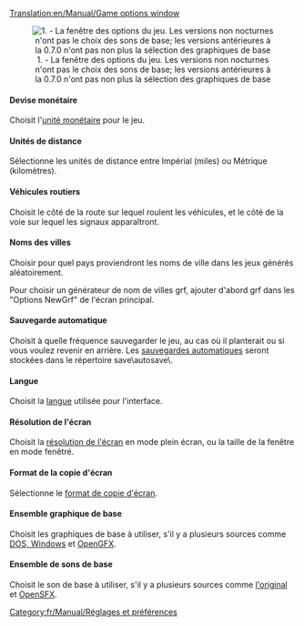 [[Translation:en/Manual/Game options window]]
{{fr/Manual/Table des matières}}
<center>[[File:fr/Manual/Game options.png|center|frame|1. - La fenêtre des options du jeu. Les versions non nocturnes n'ont pas le choix des sons de base; les versions antérieures à la 0.7.0 n'ont pas non plus la sélection des graphiques de base]]</center>

====Devise monétaire====
Choisit l'[[fr/Archive/Manual/Settings/Monnaie|unité monétaire]] pour le jeu.

====Unités de distance====
Sélectionne les unités de distance entre Impérial (miles) ou Métrique (kilomètres).

====Véhicules routiers====
Choisit le côté de la route sur lequel roulent les véhicules, et le côté de la voie sur lequel les signaux apparaîtront.

====Noms des villes====
Choisir pour quel pays proviendront les noms de ville dans les jeux générés aléatoirement.

Pour choisir un générateur de nom de villes grf, ajouter d'abord grf dans les "Options NewGrf" de l'écran principal.

====Sauvegarde automatique====
Choisit à quelle fréquence sauvegarder le jeu, au cas où il planterait ou si vous voulez revenir en arrière. Les [[fr/Archive/Manual/Settings/Sauvegarde automatique|sauvegardes automatiques]] seront stockées dans le répertoire save\autosave\.

====Langue====
Choisit la [[fr/Archive/Manual/Settings/Langue|langue]] utilisée pour l'interface.

====Résolution de l'écran====
Choisit la [[fr/Archive/Manual/Settings/Résolution|résolution de l'écran]] en mode plein écran, ou la taille de la fenêtre en mode fenêtré.

====Format de la copie d'écran====
Sélectionne le [[fr/Archive/Manual/Settings/Format de copie d'écran|format de copie d'écran]].

====Ensemble graphique de base====
Choisit les graphiques de base à utiliser, s'il y a plusieurs sources comme [[fr/Archive/Manual/FAQ d'installation#quels-fichiers-sont-necessaires-de-ttd|DOS, Windows]] et [[fr/Archive/Community/Remplacement de graphiques|OpenGFX]].

====Ensemble de sons de base====
Choisit le son de base à utiliser, s'il y a plusieurs sources comme [[fr/Archive/Manual/FAQ d'installation#quels-fichiers-sont-necessaires-de-ttd|l'original]] et  [[fr/Archive/Community/Remplacement des effets sonores|OpenSFX]].


[[Category:fr/Manual/Réglages et préférences]]